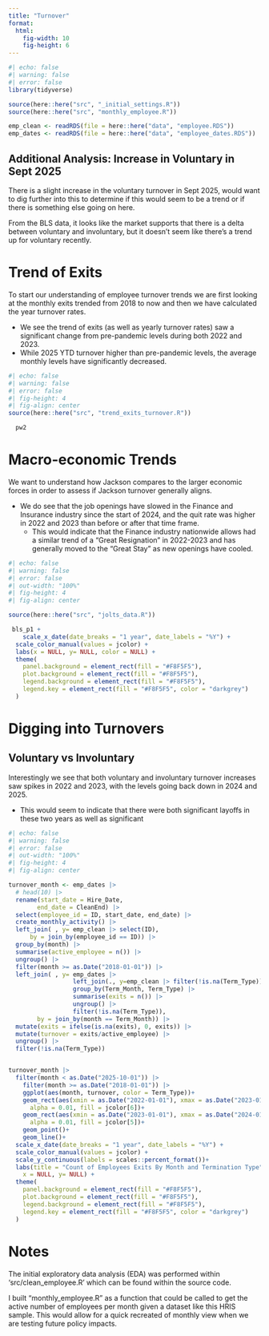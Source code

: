 ```yaml
---
title: "Turnover"
format:
  html:
    fig-width: 10
    fig-height: 6
---
```


```r
#| echo: false
#| warning: false
#| error: false
library(tidyverse)

source(here::here("src", "_initial_settings.R"))
source(here::here("src", "monthly_employee.R"))

emp_clean <- readRDS(file = here::here("data", "employee.RDS"))
emp_dates <- readRDS(file = here::here("data", "employee_dates.RDS"))

```

::: {.callout-caution collapse="true"}
## Additional Analysis: Increase in Voluntary in Sept 2025

There is a slight increase in the voluntary turnover in Sept 2025, would want to dig further into this to determine if this would seem to be a trend or if there is something else going on here.

From the BLS data, it looks like the market supports that there is a delta between voluntary and involuntary, but it doesn't seem like there's a trend up for voluntary recently.

:::


# Trend of Exits 

To start our understanding of employee turnover trends we are first looking at the monthly exits trended from 2018 to now and then we have calculated the year turnover rates. 

* We see the trend of exits (as well as yearly turnover rates) saw a significant change from pre-pandemic levels during both 2022 and 2023.
* While 2025 YTD turnover higher than pre-pandemic levels, the average monthly levels have significantly decreased.

```r
#| echo: false
#| warning: false
#| error: false
#| fig-height: 4
#| fig-align: center
source(here::here("src", "trend_exits_turnover.R"))

  pw2
```


# Macro-economic Trends

We want to understand how Jackson compares to the larger economic forces in order to assess if Jackson turnover generally aligns. 

* We do see that the job openings have slowed in the Finance and Insurance industry since the start of 2024, and the quit rate was higher in 2022 and 2023 than before or after that time frame.
   * This would indicate that the Finance industry nationwide allows had a similar trend of a "Great Resignation" in 2022-2023 and has generally moved to the "Great Stay" as new openings have cooled.

```r
#| echo: false
#| warning: false
#| error: false
#| out-width: "100%"
#| fig-height: 4
#| fig-align: center

source(here::here("src", "jolts_data.R"))

 bls_p1 +
    scale_x_date(date_breaks = "1 year", date_labels = "%Y") + 
  scale_color_manual(values = jcolor) +
  labs(x = NULL, y= NULL, color = NULL) + 
  theme(
    panel.background = element_rect(fill = "#F8F5F5"),
    plot.background = element_rect(fill = "#F8F5F5"),
    legend.background = element_rect(fill = "#F8F5F5"),
    legend.key = element_rect(fill = "#F8F5F5", color = "darkgrey")
  )

```

# Digging into Turnovers

## Voluntary vs Involuntary

Interestingly we see that both voluntary and involuntary turnover increases saw spikes in 2022 and 2023, with the levels going back down in 2024 and 2025. 

* This would seem to indicate that there were both significant layoffs in these two years as well as significant 

```r
#| echo: false
#| warning: false
#| error: false
#| out-width: "100%"
#| fig-height: 4
#| fig-align: center

turnover_month <- emp_dates |> 
  # head(10) |> 
  rename(start_date = Hire_Date,
        end_date = CleanEnd) |> 
  select(employee_id = ID, start_date, end_date) |> 
  create_monthly_activity() |> 
  left_join( , y= emp_clean |> select(ID), 
      by = join_by(employee_id == ID)) |> 
  group_by(month) |> 
  summarise(active_employee = n()) |> 
  ungroup() |> 
  filter(month >= as.Date("2018-01-01")) |> 
  left_join( , y= emp_dates |> 
                  left_join(., y=emp_clean |> filter(!is.na(Term_Type)) |> select(ID, Term_Type), by = join_by(ID)) |> 
                  group_by(Term_Month, Term_Type) |> 
                  summarise(exits = n()) |> 
                  ungroup() |> 
                  filter(!is.na(Term_Type)), 
        by = join_by(month == Term_Month)) |> 
  mutate(exits = ifelse(is.na(exits), 0, exits)) |> 
  mutate(turnover = exits/active_employee) |> 
  ungroup() |> 
  filter(!is.na(Term_Type))


turnover_month |> 
  filter(month < as.Date("2025-10-01")) |> 
    filter(month >= as.Date("2018-01-01")) |> 
    ggplot(aes(month, turnover, color = Term_Type))+
    geom_rect(aes(xmin = as.Date("2022-01-01"), xmax = as.Date("2023-01-01"), ymin = -Inf, ymax = Inf), 
      alpha = 0.01, fill = jcolor[6])+
    geom_rect(aes(xmin = as.Date("2023-01-01"), xmax = as.Date("2024-01-01"), ymin = -Inf, ymax = Inf), 
      alpha = 0.01, fill = jcolor[5])+
    geom_point()+
    geom_line()+
  scale_x_date(date_breaks = "1 year", date_labels = "%Y") + 
  scale_color_manual(values = jcolor) +
  scale_y_continuous(labels = scales::percent_format())+
  labs(title = "Count of Employees Exits By Month and Termination Type",
    x = NULL, y= NULL) + 
  theme(
    panel.background = element_rect(fill = "#F8F5F5"),
    plot.background = element_rect(fill = "#F8F5F5"),
    legend.background = element_rect(fill = "#F8F5F5"),
    legend.key = element_rect(fill = "#F8F5F5", color = "darkgrey")
  )
```



# Notes

The initial exploratory data analysis (EDA) was performed within 'src/clean_employee.R' which can be found within the source code.

I built "monthly_employee.R" as a function that could be called to get the active number of employees per month given a dataset like this HRIS sample. This would allow for a quick recreated of monthly view when we are testing future policy impacts.
